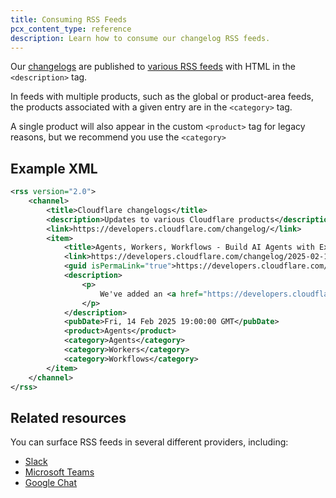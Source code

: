 ```yaml
---
title: Consuming RSS Feeds
pcx_content_type: reference
description: Learn how to consume our changelog RSS feeds.
---
```


Our [changelogs](/changelog/) are published to [various RSS feeds](/fundamentals/new-features/available-rss-feeds/) with HTML in the `<description>` tag.

In feeds with multiple products, such as the global or product-area feeds, the products associated with a given entry are in the `<category>` tag.

A single product will also appear in the custom `<product>` tag for legacy reasons, but we recommend you use the `<category>`

## Example XML

```xml
<rss version="2.0">
	<channel>
		<title>Cloudflare changelogs</title>
		<description>Updates to various Cloudflare products</description>
		<link>https://developers.cloudflare.com/changelog/</link>
		<item>
			<title>Agents, Workers, Workflows - Build AI Agents with Example Prompts</title>
			<link>https://developers.cloudflare.com/changelog/2025-02-14-example-ai-prompts/</link>
			<guid isPermaLink="true">https://developers.cloudflare.com/changelog/2025-02-14-example-ai-prompts/</guid>
			<description>
				<p>
					We've added an <a href="https://developers.cloudflare.com/workers/get-started/prompting/">example prompt</a> to help you get started with building AI agents and applications on Cloudflare ...
				</p>
			</description>
			<pubDate>Fri, 14 Feb 2025 19:00:00 GMT</pubDate>
			<product>Agents</product>
			<category>Agents</category>
			<category>Workers</category>
			<category>Workflows</category>
		</item>
	</channel>
</rss>
```

## Related resources

You can surface RSS feeds in several different providers, including:

- [Slack](https://slack.com/help/articles/218688467-Add-RSS-feeds-to-Slack)
- [Microsoft Teams](https://learn.microsoft.com/en-us/microsoftteams/m365-custom-connectors)
- [Google Chat](https://developers.google.com/workspace/chat/quickstart/webhooks)
